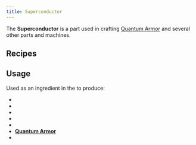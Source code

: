 ```yaml
---
title: Superconductor
---
```


<ItemImage file="superconductor" alt="Superconductor" size="200" />

The **Superconductor** is a part used in crafting [Quantum Armor](/docs/items/armor/quantum_armor) and several other parts and machines.


## Recipes

<CraftingTable recipe="input techreborn:60k_Helium_Coolant_Cell techreborn:60k_Helium_Coolant_Cell techreborn:60k_Helium_Coolant_Cell input techreborn:Tungsten_Ingot techreborn:Iridium_Alloy_Plate techreborn:Tungsten_Ingot input techreborn:Energy_Flow_Chip techreborn:Energy_Flow_Chip techreborn:Energy_Flow_Chip output techreborn:Superconductor,4 "/>

## Usage 

Used as an ingredient in the <McItem slug="minecraft:Crafting_Table"/> to produce:

- <McItem slug="techreborn:Superconductor_Upgrade"/>
- <McItem slug="techreborn:Fusion_coil"/>
- <McItem slug="techreborn:Fluid_Replicator"/>
- <McItem slug="techreborn:Dragon_Egg_Energy_Siphon"/>
- <McItem slug="techreborn:Superconductor_Cable"/>
- **[Quantum Armor](/docs/items/armor/quantum_armor)**
- <McItem slug="techreborn:Lapotronic_Orbpack"/>

